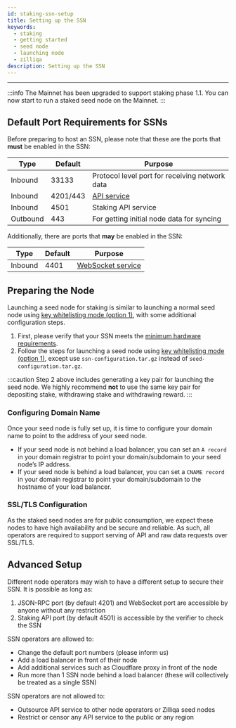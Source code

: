 ```yaml
---
id: staking-ssn-setup
title: Setting up the SSN
keywords:
  - staking
  - getting started
  - seed node
  - launching node
  - zilliqa
description: Setting up the SSN
---
```


---


:::info
The Mainnet has been upgraded to support staking phase 1.1. You can now start to run a staked seed node on the Mainnet.
:::

## Default Port Requirements for SSNs

Before preparing to host an SSN, please note that these are the ports that **must** be enabled in the SSN:

| Type     | Default  | Purpose                                                  |
| -------- | -------- | -------------------------------------------------------- |
| Inbound  | 33133    | Protocol level port for receiving network data           |
| Inbound  | 4201/443 | [API service](https://apidocs.zilliqa.com/#introduction) |
| Inbound  | 4501     | Staking API service                                      |
| Outbound | 443      | For getting initial node data for syncing                |

Additionally, there are ports that **may** be enabled in the SSN:

| Type     | Default  | Purpose                                                  |
| -------- | -------- | -------------------------------------------------------- |
| Inbound  | 4401     | [WebSocket service](../../../dev/dev-tools-websockets)   |

## Preparing the Node

Launching a seed node for staking is similar to launching a normal seed node using [key whitelisting mode (option 1)](../../../exchanges/exchange-key-whitelisting-1), with some additional configuration steps.

1. First, please verify that your SSN meets the [minimum hardware requirements](../../../exchanges/exchange-getting-started#minimum-hardware-requirements).
1. Follow the steps for launching a seed node using [key whitelisting mode (option 1)](../../../exchanges/exchange-key-whitelisting-1), except use `ssn-configuration.tar.gz` instead of `seed-configuration.tar.gz`.

:::caution
Step 2 above includes generating a key pair for launching the seed node. We highly recommend **not** to use the same key pair for depositing stake, withdrawing stake and withdrawing reward.
:::

### Configuring Domain Name

Once your seed node is fully set up, it is time to configure your domain name to point to the address of your seed node.
- If your seed node is not behind a load balancer, you can set an `A record` in your domain registrar to point your domain/subdomain to your seed node’s IP address.
- If your seed node is behind a load balancer, you can set a `CNAME record` in your domain registrar to point your domain/subdomain to the hostname of your load balancer.

### SSL/TLS Configuration

As the staked seed nodes are for public consumption, we expect these nodes to have high availability and be secure and reliable. As such, all operators are required to support serving of API and raw data requests over SSL/TLS.

## Advanced Setup

Different node operators may wish to have a different setup to secure their SSN. It is possible as long as:

1. JSON-RPC port (by default 4201) and WebSocket port are accessible by anyone without any restriction
1. Staking API port (by default 4501) is accessible by the verifier to check the SSN

SSN operators are allowed to:

- Change the default port numbers (please inform us)
- Add a load balancer in front of their node
- Add additional services such as Cloudflare proxy in front of the node
- Run more than 1 SSN node behind a load balancer (these will collectively be treated as a single SSN)

SSN operators are not allowed to:

- Outsource API service to other node operators or Zilliqa seed nodes
- Restrict or censor any API service to the public or any region

